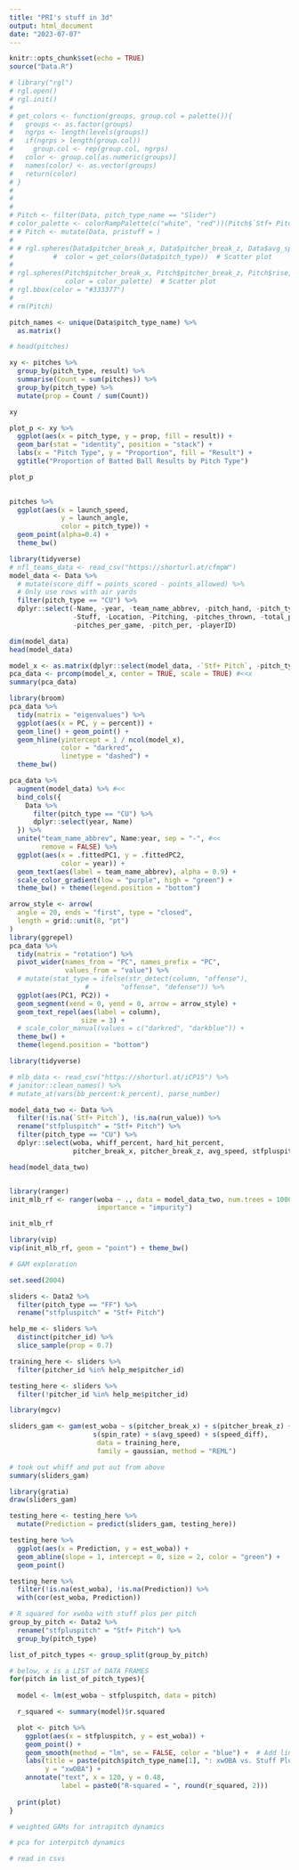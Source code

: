```yaml
---
title: "PRI's stuff in 3d"
output: html_document
date: "2023-07-07"
---
```


```r
knitr::opts_chunk$set(echo = TRUE)
source("Data.R")
```

```r
# library("rgl")
# rgl.open()
# rgl.init()
# 
# get_colors <- function(groups, group.col = palette()){
#   groups <- as.factor(groups)
#   ngrps <- length(levels(groups))
#   if(ngrps > length(group.col)) 
#     group.col <- rep(group.col, ngrps)
#   color <- group.col[as.numeric(groups)]
#   names(color) <- as.vector(groups)
#   return(color)
# }
# 
# 
# 
# Pitch <- filter(Data, pitch_type_name == "Slider")
# color_palette <- colorRampPalette(c("white", "red"))(Pitch$`Stf+ Pitch`)
# # Pitch <- mutate(Data, pristuff = )
# 
# # rgl.spheres(Data$pitcher_break_x, Data$pitcher_break_z, Data$avg_speed, r = 0.2, 
#          #  color = get_colors(Data$pitch_type))  # Scatter plot
# 
# rgl.spheres(Pitch$pitcher_break_x, Pitch$pitcher_break_z, Pitch$rise, r = 0.2, 
#             color = color_palette)  # Scatter plot
# rgl.bbox(color = "#333377")
# 
# rm(Pitch)
```

```r
pitch_names <- unique(Data$pitch_type_name) %>% 
  as.matrix()
```


```r
# head(pitches)

xy <- pitches %>%
  group_by(pitch_type, result) %>%
  summarise(Count = sum(pitches)) %>%
  group_by(pitch_type) %>%
  mutate(prop = Count / sum(Count))

xy

plot_p <- xy %>%
  ggplot(aes(x = pitch_type, y = prop, fill = result)) +
  geom_bar(stat = "identity", position = "stack") +
  labs(x = "Pitch Type", y = "Proportion", fill = "Result") +
  ggtitle("Proportion of Batted Ball Results by Pitch Type")

plot_p
  
```


```r
pitches %>% 
  ggplot(aes(x = launch_speed,
             y = launch_angle,
             color = pitch_type)) +
  geom_point(alpha=0.4) +
  theme_bw()
```
```r
library(tidyverse)
# nfl_teams_data <- read_csv("https://shorturl.at/cfmpW")
model_data <- Data %>%
  # mutate(score_diff = points_scored - points_allowed) %>%
  # Only use rows with air yards
  filter(pitch_type == "CU") %>%
  dplyr::select(-Name, -year, -team_name_abbrev, -pitch_hand, -pitch_type_name, -IP,
                -Stuff, -Location, -Pitching, -pitches_thrown, -total_pitches,
                -pitches_per_game, -pitch_per, -playerID)

dim(model_data)
head(model_data)
```
```r
model_x <- as.matrix(dplyr::select(model_data, -`Stf+ Pitch`, -pitch_type))
pca_data <- prcomp(model_x, center = TRUE, scale = TRUE) #<<x
summary(pca_data)
```
```r
library(broom)
pca_data %>%
  tidy(matrix = "eigenvalues") %>%
  ggplot(aes(x = PC, y = percent)) +
  geom_line() + geom_point() +
  geom_hline(yintercept = 1 / ncol(model_x),
             color = "darkred",
             linetype = "dashed") +
  theme_bw()
```
```r
pca_data %>%
  augment(model_data) %>% #<<
  bind_cols({
    Data %>% 
      filter(pitch_type == "CU") %>%
      dplyr::select(year, Name)
  }) %>%
  unite("team_name_abbrev", Name:year, sep = "-", #<<
        remove = FALSE) %>%
  ggplot(aes(x = .fittedPC1, y = .fittedPC2, 
             color = year)) +
  geom_text(aes(label = team_name_abbrev), alpha = 0.9) +
  scale_color_gradient(low = "purple", high = "green") +
  theme_bw() + theme(legend.position = "bottom")
```
```r
arrow_style <- arrow(
  angle = 20, ends = "first", type = "closed", 
  length = grid::unit(8, "pt")
)
library(ggrepel)
pca_data %>%
  tidy(matrix = "rotation") %>%
  pivot_wider(names_from = "PC", names_prefix = "PC", 
              values_from = "value") %>%
  # mutate(stat_type = ifelse(str_detect(column, "offense"),
                   #        "offense", "defense")) %>%
  ggplot(aes(PC1, PC2)) +
  geom_segment(xend = 0, yend = 0, arrow = arrow_style) +
  geom_text_repel(aes(label = column),
                  size = 3) +
  # scale_color_manual(values = c("darkred", "darkblue")) +
  theme_bw() +
  theme(legend.position = "bottom")

```
```r
library(tidyverse)

# mlb_data <- read_csv("https://shorturl.at/iCP15") %>%
# janitor::clean_names() %>%
# mutate_at(vars(bb_percent:k_percent), parse_number)

model_data_two <- Data %>%
  filter(!is.na(`Stf+ Pitch`), !is.na(run_value)) %>%
  rename("stfpluspitch" = "Stf+ Pitch") %>% 
  filter(pitch_type == "CU") %>% 
  dplyr::select(woba, whiff_percent, hard_hit_percent, 
                pitcher_break_x, pitcher_break_z, avg_speed, stfpluspitch)

head(model_data_two)


library(ranger)
init_mlb_rf <- ranger(woba ~ ., data = model_data_two, num.trees = 1000,
                      importance = "impurity") 

init_mlb_rf

library(vip)
vip(init_mlb_rf, geom = "point") + theme_bw()

```
```r
# GAM exploration 

set.seed(2004)

sliders <- Data2 %>% 
  filter(pitch_type == "FF") %>% 
  rename("stfpluspitch" = "Stf+ Pitch")

help_me <- sliders %>% 
  distinct(pitcher_id) %>% 
  slice_sample(prop = 0.7)

training_here <- sliders %>% 
  filter(pitcher_id %in% help_me$pitcher_id)

testing_here <- sliders %>% 
  filter(!pitcher_id %in% help_me$pitcher_id)

library(mgcv)

sliders_gam <- gam(est_woba ~ s(pitcher_break_x) + s(pitcher_break_z) +
                     s(spin_rate) + s(avg_speed) + s(speed_diff), 
                      data = training_here,
                      family = gaussian, method = "REML")

# took out whiff and put out from above
summary(sliders_gam)

library(gratia)
draw(sliders_gam)

testing_here <- testing_here %>% 
  mutate(Prediction = predict(sliders_gam, testing_here))

testing_here %>%
  ggplot(aes(x = Prediction, y = est_woba)) +
  geom_abline(slope = 1, intercept = 0, size = 2, color = "green") +
  geom_point()

testing_here %>% 
  filter(!is.na(est_woba), !is.na(Prediction)) %>% 
  with(cor(est_woba, Prediction))

```

```r
# R squared for xwoba with stuff plus per pitch 
group_by_pitch <- Data2 %>% 
  rename("stfpluspitch" = "Stf+ Pitch") %>% 
  group_by(pitch_type)

list_of_pitch_types <- group_split(group_by_pitch)

# below, x is a LIST of DATA FRAMES 
for(pitch in list_of_pitch_types){
  
  model <- lm(est_woba ~ stfpluspitch, data = pitch)

  r_squared <- summary(model)$r.squared

  plot <- pitch %>%
    ggplot(aes(x = stfpluspitch, y = est_woba)) +
    geom_point() +
    geom_smooth(method = "lm", se = FALSE, color = "blue") +  # Add linear regression line+
    labs(title = paste(pitch$pitch_type_name[1], ": xwOBA vs. Stuff Plus", sep = ""), x = "Stuff Plus",
         y = "xwOBA") + 
    annotate("text", x = 120, y = 0.48,
             label = paste0("R-squared = ", round(r_squared, 2)))
  
  print(plot)
}
```

```r
# weighted GAMs for intrapitch dynamics 

# pca for interpitch dynamics 

# read in csvs 

```

